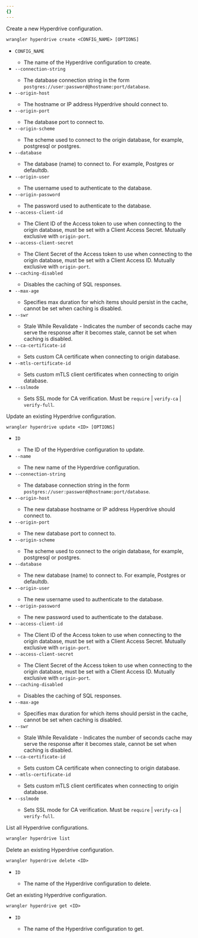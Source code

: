 ```yaml
---
{}
---
```



<AnchorHeading title="`create`" slug="hyperdrive-create" depth={3} />

Create a new Hyperdrive configuration.

```txt
wrangler hyperdrive create <CONFIG_NAME> [OPTIONS]
```

- `CONFIG_NAME` <Type text="string" /> <MetaInfo text="required" />
  - The name of the Hyperdrive configuration to create.
- `--connection-string` <Type text="string" /> <MetaInfo text="optional" />
  - The database connection string in the form `postgres://user:password@hostname:port/database`.
- `--origin-host` <Type text="string" /> <MetaInfo text="optional" />
  - The hostname or IP address Hyperdrive should connect to.
- `--origin-port` <Type text="number" /> <MetaInfo text="optional" />
  - The database port to connect to.
- `--origin-scheme` <Type text="string" /> <MetaInfo text="optional" />
  - The scheme used to connect to the origin database, for example, postgresql or postgres.
- `--database` <Type text="string" /> <MetaInfo text="optional" />
  - The database (name) to connect to. For example, Postgres or defaultdb.
- `--origin-user` <Type text="string" /> <MetaInfo text="optional" />
  - The username used to authenticate to the database.
- `--origin-password` <Type text="string" /> <MetaInfo text="optional" />
  - The password used to authenticate to the database.
- `--access-client-id` <Type text="string" /> <MetaInfo text="optional" />
  - The Client ID of the Access token to use when connecting to the origin database, must be set with a Client Access Secret. Mutually exclusive with `origin-port`.
- `--access-client-secret` <Type text="string" /> <MetaInfo text="optional" />
  - The Client Secret of the Access token to use when connecting to the origin database, must be set with a Client Access ID. Mutually exclusive with `origin-port`.
- `--caching-disabled` <Type text="boolean" /> <MetaInfo text="optional" />
  - Disables the caching of SQL responses.
- `--max-age` <Type text="number" /> <MetaInfo text="optional" />
  - Specifies max duration for which items should persist in the cache, cannot be set when caching is disabled.
- `--swr` <Type text="number" /> <MetaInfo text="optional" />
  - Stale While Revalidate - Indicates the number of seconds cache may serve the response after it becomes stale, cannot be set when caching is disabled.
- `--ca-certificate-id` <Type text="string" /> <MetaInfo text="optional" />
  - Sets custom CA certificate when connecting to origin database.
- `--mtls-certificate-id` <Type text="string" /> <MetaInfo text="optional" />
  - Sets custom mTLS client certificates when connecting to origin database.
- `--sslmode` <Type text="string" /> <MetaInfo text="optional" />
  - Sets SSL mode for CA verification. Must be `require` | `verify-ca` | `verify-full`.

<Render file="wrangler-commands/global-flags" product="workers" />

<AnchorHeading title="`update`" slug="hyperdrive-update" depth={3} />

Update an existing Hyperdrive configuration.

```txt
wrangler hyperdrive update <ID> [OPTIONS]
```

- `ID` <Type text="string" /> <MetaInfo text="required" />
  - The ID of the Hyperdrive configuration to update.
- `--name` <Type text="string" /> <MetaInfo text="optional" />
  - The new name of the Hyperdrive configuration.
- `--connection-string` <Type text="string" /> <MetaInfo text="optional" />
  - The database connection string in the form `postgres://user:password@hostname:port/database`.
- `--origin-host` <Type text="string" /> <MetaInfo text="optional" />
  - The new database hostname or IP address Hyperdrive should connect to.
- `--origin-port` <Type text="string" /> <MetaInfo text="optional" />
  - The new database port to connect to.
- `--origin-scheme` <Type text="string" /> <MetaInfo text="optional" />
  - The scheme used to connect to the origin database, for example, postgresql or postgres.
- `--database` <Type text="string" /> <MetaInfo text="optional" />
  - The new database (name) to connect to. For example, Postgres or defaultdb.
- `--origin-user` <Type text="string" /> <MetaInfo text="optional" />
  - The new username used to authenticate to the database.
- `--origin-password` <Type text="string" /> <MetaInfo text="optional" />
  - The new password used to authenticate to the database.
- `--access-client-id` <Type text="string" /> <MetaInfo text="optional" />
  - The Client ID of the Access token to use when connecting to the origin database, must be set with a Client Access Secret. Mutually exclusive with `origin-port`.
- `--access-client-secret` <Type text="string" /> <MetaInfo text="optional" />
  - The Client Secret of the Access token to use when connecting to the origin database, must be set with a Client Access ID. Mutually exclusive with `origin-port`.
- `--caching-disabled` <Type text="boolean" /> <MetaInfo text="optional" />
  - Disables the caching of SQL responses.
- `--max-age` <Type text="number" /> <MetaInfo text="optional" />
  - Specifies max duration for which items should persist in the cache, cannot be set when caching is disabled.
- `--swr` <Type text="number" /> <MetaInfo text="optional" />
  - Stale While Revalidate - Indicates the number of seconds cache may serve the response after it becomes stale, cannot be set when caching is disabled.
- `--ca-certificate-id` <Type text="string" /> <MetaInfo text="optional" />
  - Sets custom CA certificate when connecting to origin database.
- `--mtls-certificate-id` <Type text="string" /> <MetaInfo text="optional" />
  - Sets custom mTLS client certificates when connecting to origin database.
- `--sslmode` <Type text="string" /> <MetaInfo text="optional" />
  - Sets SSL mode for CA verification. Must be `require` | `verify-ca` | `verify-full`.

<Render file="wrangler-commands/global-flags" product="workers" />

<AnchorHeading title="`list`" slug="hyperdrive-list" depth={3} />

List all Hyperdrive configurations.

```txt
wrangler hyperdrive list
```

<Render file="wrangler-commands/global-flags" product="workers" />

<AnchorHeading title="`delete`" slug="hyperdrive-delete" depth={3} />

Delete an existing Hyperdrive configuration.

```txt
wrangler hyperdrive delete <ID>
```

- `ID` <Type text="string" /> <MetaInfo text="required" />
  - The name of the Hyperdrive configuration to delete.

<Render file="wrangler-commands/global-flags" product="workers" />

<AnchorHeading title="`get`" slug="hyperdrive-get" depth={3} />

Get an existing Hyperdrive configuration.

```txt
wrangler hyperdrive get <ID>
```

- `ID` <Type text="string" /> <MetaInfo text="required" />
  - The name of the Hyperdrive configuration to get.

<Render file="wrangler-commands/global-flags" product="workers" />
